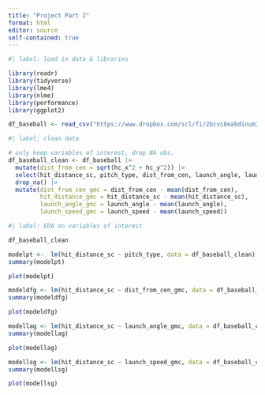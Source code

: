 ```yaml
---
title: "Project Part 2"
format: html
editor: source
self-contained: true
---
```


```r
#| label: load in data & libraries

library(readr)
library(tidyverse)
library(lme4)
library(nlme)
library(performance)
library(ggplot2)

df_baseball <- read_csv("https://www.dropbox.com/scl/fi/2bcvc8eabdinum2e3r9oj/statcast_pitch_swing_data_20240402_20240630.csv?rlkey=bl9kxe5o9yv017cmjssbgya3s&st=pnrx2dej&dl=1")
```


```r
#| label: clean data

# only keep variables of interest, drop NA obs.
df_baseball_clean <- df_baseball |>
  mutate(dist_from_cen = sqrt(hc_x^2 + hc_y^2)) |>
  select(hit_distance_sc, pitch_type, dist_from_cen, launch_angle, launch_speed, game_type, batter) |>
  drop_na() |>
  mutate(dist_from_cen_gmc = dist_from_cen - mean(dist_from_cen),
         hit_distance_gmc = hit_distance_sc - mean(hit_distance_sc),
         launch_angle_gmc = launch_angle - mean(launch_angle),
         launch_speed_gmc = launch_speed - mean(launch_speed))

```

```r
#| label: EDA on variables of interest

df_baseball_clean
```

```r
modelpt <-  lm(hit_distance_sc ~ pitch_type, data = df_baseball_clean)
summary(modelpt)

plot(modelpt)

```

```r
modeldfg <- lm(hit_distance_sc ~ dist_from_cen_gmc, data = df_baseball_clean)
summary(modeldfg)

plot(modeldfg)

```

```r
modellag <- lm(hit_distance_sc ~ launch_angle_gmc, data = df_baseball_clean)
summary(modellag)

plot(modellag)
```

```r
modellsg <- lm(hit_distance_sc ~ launch_speed_gmc, data = df_baseball_clean)
summary(modellsg)

plot(modellsg)
```



